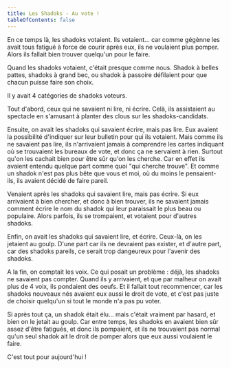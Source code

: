 ```yaml
---
title: Les Shadoks - Au vote !
tableOfContents: false
---
```



<Composition>
En ce temps là, les shadoks votaient. Ils votaient... car comme
gégènne les avait tous fatigué à force de courir après eux, ils ne
voulaient plus pomper. Alors ils fallait bien trouver quelqu'un pour
le faire.

Quand les shadoks votaient, c'était presque comme nous. Shadok à
belles pattes, shadoks à grand bec, ou shadok à passoire défilaient
pour que chacun puisse faire son choix.

Il y avait 4 catégories de shadoks voteurs.

Tout d'abord, ceux qui ne savaient ni lire, ni écrire. Celà, ils
assistaient au spectacle en s'amusant à planter des clous sur les
shadoks-candidats.

Ensuite, on avait les shadoks qui savaient écrire, mais pas lire. Eux
avaient la possibilité d'indiquer sur leur bulletin pour qui ils
votaient. Mais comme ils ne savaient pas lire, ils n'arrivaient jamais
à comprendre les cartes indiquant où se trouvaient les bureaux de
vote, et donc ça ne servaient à rien. Surtout qu'on les cachait bien
pour être sûr qu'on les cherche. Car en effet ils avaient entendu
quelque part comme quoi "qui cherche trouve". Et comme un shadok n'est
pas plus bête que vous et moi, où du moins le pensaient-ils, ils
avaient décidé de faire pareil.

Venaient après les shadoks qui savaient lire, mais pas écrire. Si eux
arrivaient à bien chercher, et donc à bien trouver, ils ne savaient
jamais comment écrire le nom du shadok qui leur paraissait le plus
beau ou populaire. Alors parfois, ils se trompaient, et votaient pour
d'autres shadoks.

Enfin, on avait les shadoks qui savaient lire, et écrire. Ceux-là, on
les jetaient au goulp. D'une part car ils ne devraient pas exister, et
d'autre part, car des shadoks pareils, ce serait trop dangeureux pour
l'avenir des shadoks.

A la fin, on comptait les voix. Ce qui posait un problème : déjà, les
shadoks ne savaient pas compter. Quand ils y arrivaient, et que par
malheur on avait plus de 4 voix, ils pondaient des oeufs. Et il fallait
tout recommencer, car les shadoks nouveaux nés avaient eux aussi le
droit de vote, et c'est pas juste de choisir quelqu'un si tout le
monde n'a pas pu voter.

Si après tout ça, un shadok était élu... mais c'était vraiment par
hasard, et bien on le jetait au goulp. Car entre temps, les shadoks en
avaient bien sûr assez d'être fatigués, et donc ils pompaient, et ils
ne trouvaient pas normal qu'un seul shadok ait le droit de pomper
alors que eux aussi voulaient le faire.

C'est tout pour aujourd'hui !
</Composition>

<ByNcDcCc title="Les Shadoks - Au vote !" year="2006" />